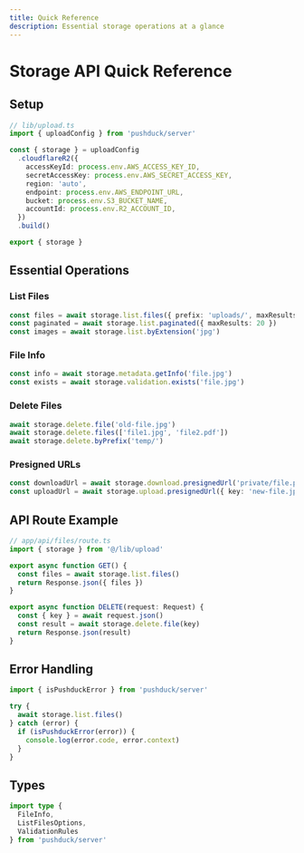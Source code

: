 ```yaml
---
title: Quick Reference
description: Essential storage operations at a glance
---
```


# Storage API Quick Reference

## Setup

```typescript
// lib/upload.ts
import { uploadConfig } from 'pushduck/server'

const { storage } = uploadConfig
  .cloudflareR2({
    accessKeyId: process.env.AWS_ACCESS_KEY_ID,
    secretAccessKey: process.env.AWS_SECRET_ACCESS_KEY,
    region: 'auto',
    endpoint: process.env.AWS_ENDPOINT_URL,
    bucket: process.env.S3_BUCKET_NAME,
    accountId: process.env.R2_ACCOUNT_ID,
  })
  .build()

export { storage }
```

## Essential Operations

### List Files
```typescript
const files = await storage.list.files({ prefix: 'uploads/', maxResults: 50 })
const paginated = await storage.list.paginated({ maxResults: 20 })
const images = await storage.list.byExtension('jpg')
```

### File Info
```typescript
const info = await storage.metadata.getInfo('file.jpg')
const exists = await storage.validation.exists('file.jpg')
```

### Delete Files
```typescript
await storage.delete.file('old-file.jpg')
await storage.delete.files(['file1.jpg', 'file2.pdf'])
await storage.delete.byPrefix('temp/')
```

### Presigned URLs
```typescript
const downloadUrl = await storage.download.presignedUrl('private/file.pdf', 3600)
const uploadUrl = await storage.upload.presignedUrl({ key: 'new-file.jpg', contentType: 'image/jpeg' })
```

## API Route Example

```typescript
// app/api/files/route.ts
import { storage } from '@/lib/upload'

export async function GET() {
  const files = await storage.list.files()
  return Response.json({ files })
}

export async function DELETE(request: Request) {
  const { key } = await request.json()
  const result = await storage.delete.file(key)
  return Response.json(result)
}
```

## Error Handling

```typescript
import { isPushduckError } from 'pushduck/server'

try {
  await storage.list.files()
} catch (error) {
  if (isPushduckError(error)) {
    console.log(error.code, error.context)
  }
}
```

## Types

```typescript
import type { 
  FileInfo, 
  ListFilesOptions, 
  ValidationRules 
} from 'pushduck/server'
``` 